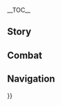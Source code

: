 {{CharacterTabs}}
{{LanguageTabs}}
__TOC__
==Story==
{{VO/Story
|character           = Chiori
|language            = ko
|name                = 치오리

<!-- Hello -->
|vo_01_01_title      = 첫 만남…
|vo_01_01_subtitle   = Hello
|vo_01_01_file       = VO_{language}{character} Hello.ogg
|vo_01_01_tx         = 난 치오리야. 「치오리 부티크」의 사장이지. 맞춤 제작이 필요하면 언제든 찾아줘. 그 외의 요구 사항은… 네가 충분한 대가를 치를 수 있는지에 달렸지. 「비즈니스」는 주고받는 거니까. 아, 그리고 「치오리 부티크」에서는 흡연과 음주, 일체의 소란 행위를 엄격히 금지하고 있어. 「손님은 왕이다」 같은 말은 여기서 통하지 않아. 가게의 규칙을 지키지 않으면 설령 진짜 신이더라도 꼴사납게 쫓겨날 거야
|vo_01_01_rm         = 

<!-- Chats -->
|vo_02_01_title      = 잡담·평가
|vo_02_01_subtitle   = Chat: Criticism
|vo_02_01_file       = VO_{language}{character} Chat - Criticism.ogg
|vo_02_01_tx         = 내 길은 내가 정해. 누구도 나한테 이래라저래라 할 수 없어
|vo_02_01_rm         = 
|vo_02_02_title      = 잡담·재봉칼
|vo_02_02_subtitle   = Chat: Tailor's Cutters
|vo_02_02_file       = VO_{language}{character} Chat - Tailor's Cutters.ogg
|vo_02_02_tx         = 옷을 재단할 때 꼭 가위를 써야 한다고 누가 그래? 그런 고리타분한 규칙은 너나 지켜. 난 칼이 더 편해
|vo_02_02_rm         = 
|vo_02_03_title      = 잡담·모델
|vo_02_03_subtitle   = Chat: Modeling
|vo_02_03_file       = VO_{language}{character} Chat - Modeling.ogg
|vo_02_03_tx         = 멀뚱멀뚱 서 있을 거면 차라리 내 모델이나 해. 옷 한 벌 예쁘게 만들어 줄게
|vo_02_03_rm         = 

<!-- Weather -->
|vo_03_01_title      = 비가 올 때…
|vo_03_01_subtitle   = When It Rains
|vo_03_01_file       = VO_{language}{character} When It Rains.ogg
|vo_03_01_tx         = 난 비보다 흙탕물이 더 싫어. 옷에 묻으면 얼룩이 잘 안 지워지거든
|vo_03_01_rm         = 
|vo_03_02_title      = 번개가 칠 때…
|vo_03_02_subtitle   = When Thunder Strikes
|vo_03_02_file       = VO_{language}{character} When Thunder Strikes.ogg
|vo_03_02_tx         = …고향의 예전 풍경이 떠오르네
|vo_03_02_rm         = 
|vo_03_03_title      = 눈이 올 때…
|vo_03_03_subtitle   = When It Snows
|vo_03_03_file       = VO_{language}{character} When It Snows.ogg
|vo_03_03_tx         = 고결하지만 동경하게 만들고… 아름답지만 손에 닿는 순간 사라져 버리지…. 눈꽃은 정말 「패션」과 닮았어…
|vo_03_03_rm         = 
|vo_03_04_title      = 사막에 있을 때…
|vo_03_04_subtitle   = In the Desert
|vo_03_04_file       = VO_{language}{character} In the Desert.ogg
|vo_03_04_tx         = 이런 곳에선 대체 어떻게 패션을 홍보해야 할지 모르겠네
|vo_03_04_rm         = 

<!-- Greetings -->
|vo_04_01_title      = 아침 인사…
|vo_04_01_subtitle   = Good Morning
|vo_04_01_file       = VO_{language}{character} Good Morning.ogg
|vo_04_01_tx         = 좋은 아침, 내가 아침을 준비해 줄 거란 기대는 하지 말고. 아, 혹시 카페에 갈 거면 커피 한 잔 부탁해. 우유랑 설탕은 빼고
|vo_04_01_rm         = 
|vo_04_02_title      = 점심 인사…
|vo_04_02_subtitle   = Good Afternoon
|vo_04_02_file       = VO_{language}{character} Good Afternoon.ogg
|vo_04_02_tx         = 벌써 시간이 이렇게 됐네? 배는 안 고픈데… 난 하던 일 계속할 테니까, 점심은 너 알아서 먹어
|vo_04_02_rm         = 
|vo_04_03_title      = 저녁 인사…
|vo_04_03_subtitle   = Good Evening
|vo_04_03_file       = VO_{language}{character} Good Evening.ogg
|vo_04_03_tx         = 밖이 왜 이렇게 시끄럽니? 폰타인성 사람들이 전부 놀러 나왔나?
|vo_04_03_rm         = 
|vo_04_04_title      = 굿나잇…
|vo_04_04_subtitle   = Good Night
|vo_04_04_file       = VO_{language}{character} Good Night.ogg
|vo_04_04_tx         = 난 샤워하고 푹 쉬어야겠어. 먼저 간다, 내일 봐
|vo_04_04_rm         = 

<!-- About -->
|vo_05_01_title      = 자신에 대해·직설적인 성격
|vo_05_01_subtitle   = About {character}: Directness
|vo_05_01_file       = VO_{language}{character} About {character} - Directness.ogg
|vo_05_01_tx         = 사람들은 내가 성격도 안 좋고, 말투도 공격적이고, 쉽게 상처를 준다더라. 근데 말이야, 뻔한 인사치레나 가식적인 칭찬 따위로 시간을 낭비해야 할 이유가 뭐야? 사실을 말해서 상처받는다면 그건 그 사람이 너무 연약한 거지
|vo_05_01_rm         = 
|vo_05_02_title      = 자신에 대해·이념
|vo_05_02_subtitle   = About {character}: Brand Vision
|vo_05_02_friendship = 4
|vo_05_02_file       = VO_{language}{character} About {character} - Brand Vision.ogg
|vo_05_02_tx         = 처음 브랜드의 이념을 구상할 때, 난 지금까지 내가 겪었던 수많은 경험 속에서 여러 키워드를 도출했어. 어려운 건 선택이었지. 네 생각과 닮은 보석이 수없이 많은데, 그중에서 널 가장 잘 표현할 수 있는 단 하나의 보석만 골라야 한다면 그게 얼마나 어렵겠어?<br>「절대 굴복하지 않는다」 그게 바로 나야, 그게 내 브랜드고
|vo_05_02_rm         = 

<!-- About Us -->
|vo_06_01_title      = 우리에 대해·의상 피팅
|vo_06_01_subtitle   = About Us: Fitting
|vo_06_01_file       = VO_{language}{character} About Us - Fitting.ogg
|vo_06_01_tx         = 내 말 들어, 넌 이게 어울려. 뭐? 이런 스타일은 처음 본다고? 하, 그건 네가 지금까지 형편없는 디자이너만 만나서 그래
|vo_06_01_rm         = 
|vo_06_02_title      = 우리에 대해·교환
|vo_06_02_subtitle   = About Us: Exchange
|vo_06_02_friendship = 6
|vo_06_02_file       = VO_{language}{character} About Us - Exchange.ogg
|vo_06_02_tx         = 이제 와서 말하기엔 좀 늦은 감이 있지만, 난 하고 싶은 말은 하는 성격이야. 너도 이미 익숙하지? 난 내 직설적인 성격을 바꿀 생각이 없어. 그러니까 너도 가장 진실한 모습을 숨김없이 드러내 줘. 널 지적하지 않겠다고 약속할게. 못 믿겠다고? 너 지금까지 내가 못 지킬 말 뱉는 거 봤어?
|vo_06_02_rm         = 

<!-- Miscellany I -->
|vo_07_01_title      = 「신의 눈」에 대해…
|vo_07_01_subtitle   = About the [[Vision]]
|vo_07_01_friendship = 4
|vo_07_01_file       = VO_{language}{character} About the Vision.ogg
|vo_07_01_tx         = 폰타인 사람들은 내 출신 때문에 나를 「뇌명의 재단사」라고 불러. 사실 어떻게 부르든 상관없어, 난 고향에 별 미련이 없거든. 심지어 내 「신의 눈」도 이나즈마를 떠나기로 결심했을 때 생긴 거야.<br>물론 그렇다고 해서 원단이 잘 마르지도 않는 그 지역이 싫다는 건 아니야. 그냥 딱히 돌아갈 필요가 없을 뿐이지
|vo_07_01_rm         = 
|vo_07_02_title      = 하고 싶은 이야기…
|vo_07_02_subtitle   = Something to Share
|vo_07_02_file       = VO_{language}{character} Something to Share.ogg
|vo_07_02_tx         = 난 어렸을 때 조금 산만한 편이어서, 그걸 고치려고 부모님이 이것저것 많이 배우게 해주셨어. 「검도」도 그중 하나였지. 그러다 어느 날 문득 쌍검이 더 강해 보이고 마음에 들었는데, 검도 선생님이 못하게 하더라? 이유를 물었더니 그게 주류가 아닌 「어중간한」 검술이라 그렇다는 거야. 그 후로 난 두 번 다시 그 사람 수업에 가지 않았어. 지금 생각해 보면 내가 좋아하는 검술을 고집하길 잘한 거 같아. 아무래도 난 양손을 다 가만두질 못하는 성격으로 태어났나 봐
|vo_07_02_rm         = 
|vo_07_03_title      = 흥미있는 일…
|vo_07_03_subtitle   = Interesting Things
|vo_07_03_file       = VO_{language}{character} Interesting Things.ogg
|vo_07_03_tx         = 「타모토」는 내 첫 작품이야. 나랑 닮은 여자아이를 만들어서 모델이나 조수로 쓰고 싶었거든. 뭐? 친구가 필요했던 거 아니냐고? 그럴 리가
|vo_07_03_rm         = 

<!-- About Others -->
|vo_08_01_title      = 나비아에 대해…
|vo_08_01_subtitle   = About [[Navia]]
|vo_08_01_friendship = 4
|vo_08_01_file       = VO_{language}{character} About Navia.ogg
|vo_08_01_tx         = 나비아는 별 이상한 물건을 디자인해 달라고 엄청 진지하게 「부탁」할 때가 있어. 한번은 배의 방향키 손잡이를 전부 다른 모양의 왕관으로 디자인해 달라는 거야. 그래서 난 눈을 치켜뜨고 모자를 배 모양으로 만들어 주는 정도가 최선이라고 했지.<br>나보고 시대를 앞서간다고 말하는 사람은 아마 나비아를 겪어보지 않은 사람일 거야
|vo_08_01_rm         = 
|vo_08_02_title      = 리니에 대해…
|vo_08_02_subtitle   = About [[Lyney]]
|vo_08_02_friendship = 4
|vo_08_02_file       = VO_{language}{character} About Lyney.ogg
|vo_08_02_tx         = 나도 비밀을 감추는 모자를 만드는 건 불가능해. 하지만 리니는 마술로 그걸 해내지. 가끔은 수많은 비밀이 감춰진 모자를 쓰면 어떤 기분일까 궁금해. 물론 난 그냥 생각나는 대로 말하는 게 편하지만
|vo_08_02_rm         = 
|vo_08_03_title      = 리넷에 대해…
|vo_08_03_subtitle   = About [[Lynette]]
|vo_08_03_friendship = 4
|vo_08_03_file       = VO_{language}{character} About Lynette.ogg
|vo_08_03_tx         = 그 조수는 말수는 적지만 나를 무척 신뢰한다는 게 느껴져. 아무래도 난 고양이한테 인기가 많은가 봐…
|vo_08_03_rm         = 
|vo_08_04_title      = 샤를로트에 대해…
|vo_08_04_subtitle   = About [[Charlotte]]
|vo_08_04_friendship = 4
|vo_08_04_file       = VO_{language}{character} About Charlotte.ogg
|vo_08_04_tx         = 예전에 샤를로트가 가게로 찾아와서 인터뷰를 요청했는데, 내가 특별한 이야깃거리가 없다고 거절한 적이 있어. 근데 샤를로트가 가게를 나가자마자 웬 주정뱅이가 들어와서 난동을 피우는 거야. 샤를로트는 그걸 놓치지 않고 기록했고…. 기가 차서 원, 기자가 특종을 쫓는다는 얘긴 들어봤어도 특종이 기자를 쫓아오는 건 대체 무슨 경우야?
|vo_08_04_rm         = 
|vo_08_05_title      = 슈브르즈에 대해…
|vo_08_05_subtitle   = About [[Chevreuse]]
|vo_08_05_friendship = 4
|vo_08_05_file       = VO_{language}{character} About Chevreuse.ogg
|vo_08_05_tx         = 슈브르즈는 같이 일할 때도 이야기할 때도 참 편해. 그래서 그런지 걔랑 헤어지고 돌아와서 손님을 맞이할 땐 뭔가 적응이 잘 안되더라
|vo_08_05_rm         = 
|vo_08_06_title      = 에밀리에 대해…
|vo_08_06_subtitle   = About [[Emilie]]
|vo_08_06_friendship = 4
|vo_08_06_file       = VO_{language}{character} About Emilie.ogg
|vo_08_06_tx         = 에밀리의 향수는 인기가 아주 많아. 비즈니스 협력 차원에서 난 에밀리가 테스트 중인 향수 샘플을 「치오리 부티크」에 보내 달라고 해. 그리고 엘로프를 시켜서 고객들이 사용하는 피팅룸에 슬쩍 뿌려 둔 뒤, 고객들의 반응을 에밀리한테 전해주지. 여태까지 피팅룸의 냄새가 이상하다고 말한 고객은 한 명도 없었어. 가게에서 쓰는 향수를 어디서 구할 수 있냐고 물어보는 사람만 있었지. 나도 호기심에 에밀리가 새로운 향수를 출시할 때마다 한 병 사서 냄새를 맡아보는데… 매번 새로움이 느껴지는 향이더라. 그야말로 천재의 작품이었어
|vo_08_06_rm         = 
|vo_08_07_title      = 라이오슬리에 대해…
|vo_08_07_subtitle   = About [[Wriothesley]]
|vo_08_07_friendship = 4
|vo_08_07_file       = VO_{language}{character} About Wriothesley.ogg
|vo_08_07_tx         = 몇몇 친구들과 파트너한테 들었는데, 그 사람은 수완이 참 대단하더라. 그렇다고 해서 내 방식을 바꿀 생각은 없지만
|vo_08_07_rm         = 
|vo_08_08_title      = 키라라에 대해…
|vo_08_08_subtitle   = About [[Kirara]]
|vo_08_08_friendship = 4
|vo_08_08_file       = VO_{language}{character} About Kirara.ogg
|vo_08_08_tx         = 이나즈마에 있을 때 디자인의 영감을 얻으려고 야외에 나가면 꼭 초록색 눈동자의 고양이가 따라오곤 했어. 내가 들고 있던 원단의 색상과 무늬가 마음에 들었던 것 같은데, 기분이 좋을 땐 내 종아리에 몸을 비비기도 했지.<br>나중에 그 초록색 눈동자를 다시 본 건 꼬리가 두 개인 소녀에게서였어. 난 단번에 알아봤지. 신기한 물건을 바라보는 그 눈빛은 여전히 그대로였으니까
|vo_08_08_rm         = 
|vo_08_09_title      = 카미사토 아야카에 대해…
|vo_08_09_subtitle   = About [[Kamisato Ayaka]]
|vo_08_09_friendship = 4
|vo_08_09_file       = VO_{language}{character} About Kamisato Ayaka.ogg
|vo_08_09_tx         = 내가 어릴 때 장난꾸러기가 아니었으면 아마 카미사토 가문의 아가씨를 알게 될 기회는 없었을 거야. 한번은 내가 카미사토 가문의 담장을 넘어서 마당으로 들어갔는데, 마침 아야카가 갖고 놀던 테마리도 벽 쪽에 굴러온 거야. 아야카는 날 발견하곤 깜짝 놀라면서도 흥미로워했지. 그렇게 우린 한참을 같이 놀고 수다를 떨었어…. 결국은 들켜서 쫓겨나는 바람에 짧은 우정도 그대로 끝나버렸지만
|vo_08_09_rm         = 

<!-- More About -->
|vo_09_01_title      = 치오리에 대해 알기·첫 번째
|vo_09_01_subtitle   = More About {character}: I
|vo_09_01_file       = VO_{language}{character} More About {character} - 01.ogg
|vo_09_01_tx         = 난 내 성격이 사람들 말처럼 나쁘다고 생각하지 않아. 단지 쓸데없는 일에 시간 낭비하는 걸 싫어할 뿐이지. 근데 그런 「쓸데없는 일」이 왜 자꾸 달라붙는지 모르겠어. 계속 그러다 보니까 평판도 나빠지고, 난 진짜 억울해
|vo_09_01_rm         = 
|vo_09_02_title      = 치오리에 대해 알기·두 번째
|vo_09_02_subtitle   = More About {character}: II
|vo_09_02_friendship = 3
|vo_09_02_file       = VO_{language}{character} More About {character} - 02.ogg
|vo_09_02_tx         = 난 어릴 때부터 누가 참견하는 걸 싫어했고, 「규칙」이 싫어서 반대로 행동한 시절도 있었어. 그 성질 때문에 꽤 고생하기도 했지. 하지만 나중에 깨달았어, 모든 「규칙」이 나쁘진 않다는 걸. 내가 정말 싫어했던 건 자유롭게 결정하지 못하는 느낌이었던 거야
|vo_09_02_rm         = 
|vo_09_03_title      = 치오리에 대해 알기·세 번째
|vo_09_03_subtitle   = More About {character}: III
|vo_09_03_friendship = 4
|vo_09_03_file       = VO_{language}{character} More About {character} - 03.ogg
|vo_09_03_tx         = 어릴 땐 고향의 여름 축제를 제일 기대하곤 했어. 그때가 되면 사람들은 가장 예쁜 옷을 입고 거리로 나왔지….<br>허리춤에 찬 형형색색의 물풍선, 도저히 잡히질 않는 금붕어, 달콤한 사과 사탕과 나가노하라의 폭죽… 정말 재밌었지만 다 끝나고 집에 돌아오면 뭔가 항상 허전했어. 지금은 알아. 그때의 나는 그저 「구경꾼」으로 남고 싶지 않았던 거야….<br>사람들이 폭죽 하면 「나가노하라」를 떠올리는 것처럼, 언젠가는 축제에 오는 모든 사람들이 「치오리 부티크」의 옷을 입길 바란 거지.<br>…하, 생각만 해도 가슴이 뜨거워지네. 난 이만 가게로 돌아갈게. 옷을 더 만들어야겠어
|vo_09_03_rm         = 
|vo_09_04_title      = 치오리에 대해 알기·네 번째
|vo_09_04_subtitle   = More About {character}: IV
|vo_09_04_friendship = 5
|vo_09_04_file       = VO_{language}{character} More About {character} - 04.ogg
|vo_09_04_tx         = 난 일에 몰두하는 성격이지만, 그렇다고 여유를 즐길 줄 모르는 건 아니야. 한가할 땐 혼자서 먹을 걸 싸 들고 경치 좋은 곳에서 조용히 낮잠을 자곤 해. 밤에는 좋아하는 노래를 들으며 편안하게 잠들기도 하고… 가끔은 친구들과 식사하며 함께 이런저런 이야기를 나누거나 취할 때까지 마시는 파티를 열기도 하지. 뭘 할지는 그때의 기분에 달렸어. 「패션」이 「지금」만 존재하듯 나도 지금을 사는 게 좋아. 넌 어때? 아니면 오늘 같이 나가서 스트레스나 풀고 올까?
|vo_09_04_rm         = 
|vo_09_05_title      = 치오리에 대해 알기·다섯 번째
|vo_09_05_subtitle   = More About {character}: V
|vo_09_05_friendship = 6
|vo_09_05_file       = VO_{language}{character} More About {character} - 05.ogg
|vo_09_05_tx         = 난 이나즈마의 디저트랑 담백한 음식이 좋아. 고향의 원단 촉감과 일과 후의 목욕도 좋아하고…. 폰타인의 잔잔한 물결과 숨 막히게 아름다운 바닷속 풍경도 참 좋아해.<br>종종 이런 생각을 해. 혹시 난 「과거」의 그림자에서 벗어나지 못하고 있는 건 아닐까, 오늘의 모든 건 운명이 정해놓은 게 아닐까 하고 말이야….<br>근데 그럼 뭐 어때? 지금 이 순간을 살아가는 건 결국 나잖아? 과거의 모든 게 오늘의 나를 만들었다 해도, 미래는 여전히 내가 선택하는 거야. 이 사실은 그 누구도 바꿀 수 없지
|vo_09_05_rm         = 

<!-- Miscellany II -->
|vo_10_01_title      = 치오리의 취미…
|vo_10_01_subtitle   = {character}'s Hobbies
|vo_10_01_file       = VO_{language}{character} Hobbies.ogg
|vo_10_01_tx         = 난 일 속에서 꿈을 좇고, 취미 속에서 자유를 추구해. 내가 매일 하는 일이 좋아하는 일이 아니라면 거기에 무슨 의미가 있겠어?
|vo_10_01_rm         = 
|vo_10_02_title      = 치오리의 고민…
|vo_10_02_subtitle   = {character}'s Troubles
|vo_10_02_friendship = 6
|vo_10_02_file       = VO_{language}{character} Troubles.ogg
|vo_10_02_tx         = 가끔은 답답해. 꿈에 다가가는 속도가 기대보다 더딘 것 같기도 하고, 이러다가 대체 언제쯤 내 브랜드가 세계를 휩쓸 수 있을지 막연하기도 해. 하지만 난 현실과 타협하지 않아. 답답해한다고 뭐가 달라지겠어? 그럴 시간에 옷이나 몇 벌 더 만들고 말지
|vo_10_02_rm         = 
|vo_10_03_title      = 좋아하는 음식…
|vo_10_03_subtitle   = Favorite Food
|vo_10_03_file       = VO_{language}{character} Favorite Food.ogg
|vo_10_03_tx         = 어렸을 때 먹은 이나즈마 디저트의 맛이 잊혀지지 않아. 난 그걸 맛볼 때의 희열보다 만드는 과정을 더 좋아했어. 만약 원단의 색채와 변화가 디저트보다 풍부하지 않았더라면, 이 세상에 또 한 명의 디저트 마스터가 등장했을 거야
|vo_10_03_rm         = 
|vo_10_04_title      = 싫어하는 음식…
|vo_10_04_subtitle   = Least Favorite Food
|vo_10_04_file       = VO_{language}{character} Least Favorite Food.ogg
|vo_10_04_tx         = 해기스를 예로 들게. 난 맛이 진한 요리를 별로 좋아하지 않아. 마치 길을 걷다가 떠도는 바위의 정령에게 갑자기 얼굴을 얻어맞은 느낌이랄까…. 어떤 느낌인지 이해가 돼?
|vo_10_04_rm         = 

<!-- Receiving a Gift -->
|vo_11_01_title      = 선물 획득·첫 번째
|vo_11_01_subtitle   = Receiving a Gift: I
|vo_11_01_file       = VO_{language}{character} Receiving a Gift - 01.ogg
|vo_11_01_tx         = 음, 마음에 드는 맛이야. 다음에 또 가져다줘. 안심해, 답례는 할 테니까
|vo_11_01_rm         = 
|vo_11_02_title      = 선물 획득·두 번째
|vo_11_02_subtitle   = Receiving a Gift: II
|vo_11_02_file       = VO_{language}{character} Receiving a Gift - 02.ogg
|vo_11_02_tx         = 나쁘지 않은 솜씨네. 일하다 지칠 때 가게에서 천천히 먹기 좋겠어
|vo_11_02_rm         = 
|vo_11_03_title      = 선물 획득·세 번째
|vo_11_03_subtitle   = Receiving a Gift: III
|vo_11_03_file       = VO_{language}{character} Receiving a Gift - 03.ogg
|vo_11_03_tx         = 이건 별로야. 다음엔 담백한 걸로 가져다줘
|vo_11_03_rm         = 

<!-- Birthday -->
|vo_12_01_title      = 생일…
|vo_12_01_subtitle   = Birthday
|vo_12_01_file       = VO_{language}{character} Birthday.ogg
|vo_12_01_tx         = 생일 축하해. 괜히 고민하는 건 귀찮으니까 그냥 받고 싶은 선물을 말해줘. 응? 너무 직설적이라고? 알겠어, 그럼 저녁에 나비아랑 키라라랑 네 친구 몇 명 불러서 「치오리 부티크」에서 파티나 하자. 걔네가 뭘 선물하는지 참고해서 제일 어울릴 장신구를 그 자리에서 만들어 줄게. 분명 네 마음에 들 거야. 난 자신 있어
|vo_12_01_rm         = 

<!-- Feelings About Ascension -->
|vo_13_01_title      = 돌파의 느낌·기
|vo_13_01_subtitle   = Feelings About Ascension: Intro
|vo_13_01_ascension  = 1
|vo_13_01_file       = VO_{language}{character} Feelings About Ascension - 01.ogg
|vo_13_01_tx         = …아니야, 아직도 너무 평범해
|vo_13_01_rm         = 
|vo_13_02_title      = 돌파의 느낌·승
|vo_13_02_subtitle   = Feelings About Ascension: Building Up
|vo_13_02_ascension  = 2
|vo_13_02_file       = VO_{language}{character} Feelings About Ascension - 02.ogg
|vo_13_02_tx         = …괜찮긴 한데, 아직 매력 포인트가 조금 모자라
|vo_13_02_rm         = 
|vo_13_03_title      = 돌파의 느낌·전
|vo_13_03_subtitle   = Feelings About Ascension: Climax
|vo_13_03_ascension  = 4
|vo_13_03_file       = VO_{language}{character} Feelings About Ascension - 03.ogg
|vo_13_03_tx         = …좋아, 내가 원하는 포인트를 잡은 거 같아
|vo_13_03_rm         = 
|vo_13_04_title      = 돌파의 느낌·결
|vo_13_04_subtitle   = Feelings About Ascension: Conclusion
|vo_13_04_ascension  = 6
|vo_13_04_file       = VO_{language}{character} Feelings About Ascension - 04.ogg
|vo_13_04_tx         = 난 전문가니까 손을 떨고 그러진 않지만… 지금 심장이 좀 크게 뛰는 건 인정할게. 내 작품을 완성할 수 있게 도와줘서 고마워. 내게는 무엇보다 의미 있는 일이거든. 덕분에 앞으로의 길에 더 확신이 생겼어
|vo_13_04_rm         = 
|vo_13_04_tl         = 
}}

==Combat==
{{Combat VO
|character           = Chiori
|language            = ko

<!-- Elemental Skill -->
|skill_1_tx          = 타모토
|skill_1_rm          = 
|skill_2_tx          = 다음 손님?
|skill_2_rm          = 
|skill_3_tx          = 손 좀 빌려줘
|skill_3_rm          = 
|skill_4_file        = Elemental Skill 1 04,Elemental Skill 1 05,Elemental Skill 1 06

<!-- Elemental Burst -->
|burst_1_tx          = 유행은, 내가 정해
|burst_1_rm          = 
|burst_2_tx          = 실크처럼 연약하구나
|burst_2_rm          = 
|burst_3_tx          = 조각나 흩어져라
|burst_3_rm          = 

<!-- Sprint Start -->
|sprint-s_1_file     = Sprint Start 01,Sprint Start 02,Sprint Start 03

<!-- Deploying Wind Glider -->
|glider_1_file       = Deploying Wind Glider 01,Deploying Wind Glider 02,Deploying Wind Glider 03

<!-- Opening Treasure Chest -->
|chest_1_tx          = 나쁘지 않은 솜씨네. 내가 더 잘 만들지만
|chest_1_rm          = 
|chest_2_tx          = 너 이런 거 좋아했니?
|chest_2_rm          = 
|chest_3_tx          = 음… 참고할게
|chest_3_rm          = 

<!-- Low HP -->
|low-hp_1_tx         = 옷이 다 상했잖아…
|low-hp_1_rm         = 
|low-hp_2_tx         = 적당히 하지…?
|low-hp_2_rm         = 
|low-hp_3_tx         = 혼 좀 내줘야겠네…
|low-hp_3_rm         = 

<!-- Ally Low HP -->
|ally-low-hp_1_tx    = 이봐, 무리하지 마
|ally-low-hp_1_rm    = 
|ally-low-hp_2_tx    = 난 수의는 안 만들어
|ally-low-hp_2_rm    = 

<!-- Fallen -->
|fallen_1_tx         = 이렇게 자르려던 게… 아닌데…
|fallen_1_rm         = 
|fallen_2_tx         = 난 지지 않아…
|fallen_2_rm         = 
|fallen_3_tx         = 내 브랜드는… 아직…
|fallen_3_rm         = 

<!-- Light Hit Taken -->
|hit-l_1_tx          = 이게 다니?
|hit-l_1_rm          = 
|hit-l_2_file        = Light Hit Taken 02,Light Hit Taken 03,Light Hit Taken 04,Light Hit Taken 05,Light Hit Taken 06

<!-- Heavy Hit Taken -->
|hit-h_1_tx          = 품위 없긴…
|hit-h_1_rm          = 
|hit-h_2_tx          = 상대를 잘못 골랐어…
|hit-h_2_rm          = 
|hit-h_3_file        = Heavy Hit Taken 03,Heavy Hit Taken 04,Heavy Hit Taken 05,Heavy Hit Taken 06

<!-- Joining Party -->
|join_1_tx           = 「치오리 부티크」에 온 걸 환영해
|join_1_rm           = 
|join_2_tx           = 맞춤 제작 서비스가 필요해?
|join_2_rm           = 
|join_3_tx           = 영감을 받으러 가보자
|join_3_rm           = 

<!-- Light Attack -->
|atk-l_1_file        = Light Attack 01,Light Attack 02,Light Attack 03,Light Attack 04,Light Attack 05,Light Attack 06,Light Attack 07

<!-- Mid Attack -->
|atk-m_1_file        = Mid Attack 01,Mid Attack 02,Mid Attack 03

<!-- Heavy Attack -->
|atk-h_1_file        = Heavy Attack 01,Heavy Attack 02,Heavy Attack 03

<!-- Climbing -->
|climb_1_file        = Climbing 01,Climbing 02,Climbing 03

<!-- Climbing Breath -->
|climb-b_1_file      = Climbing Breath 01,Climbing Breath 02,Climbing Breath 03

<!-- Jumping -->
|jump_1_file         = Jumping 01,Jumping 02,Jumping 03,Jumping 04,Jumping 05
}}

==Navigation==
{{Character Navbox|VO-KO}}}}